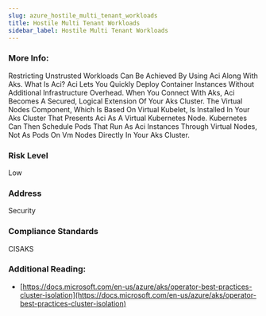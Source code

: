```yaml
---
slug: azure_hostile_multi_tenant_workloads
title: Hostile Multi Tenant Workloads
sidebar_label: Hostile Multi Tenant Workloads
---
```


### More Info:

Restricting Unstrusted Workloads Can Be Achieved By Using Aci Along With Aks. What Is Aci? Aci Lets You Quickly Deploy Container Instances Without Additional Infrastructure Overhead. When You Connect With Aks, Aci Becomes A Secured, Logical Extension Of Your Aks Cluster. The Virtual Nodes Component, Which Is Based On Virtual Kubelet, Is Installed In Your Aks Cluster That Presents Aci As A Virtual Kubernetes Node. Kubernetes Can Then Schedule Pods That Run As Aci Instances Through Virtual Nodes, Not As Pods On Vm Nodes Directly In Your Aks Cluster.

### Risk Level

Low

### Address

Security

### Compliance Standards

CISAKS

### Additional Reading:

- [https://docs.microsoft.com/en-us/azure/aks/operator-best-practices-cluster-isolation](https://docs.microsoft.com/en-us/azure/aks/operator-best-practices-cluster-isolation) 

